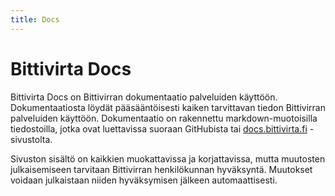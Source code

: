 ```yaml
---
title: Docs
---
```


# Bittivirta Docs

Bittivirta Docs on Bittivirran dokumentaatio palveluiden käyttöön.
Dokumentaatiosta löydät pääsääntöisesti kaiken tarvittavan tiedon Bittivirran
palveluiden käyttöön. Dokumentaatio on rakennettu markdown-muotoisilla
tiedostoilla, jotka ovat luettavissa suoraan GitHubista tai
[docs.bittivirta.fi](https://docs.bittivirta.fi) -sivustolta.

Sivuston sisältö on kaikkien muokattavissa ja korjattavissa, mutta muutosten
julkaisemiseen tarvitaan Bittivirran henkilökunnan hyväksyntä. Muutokset voidaan
julkaistaan niiden hyväksymisen jälkeen automaattisesti.
